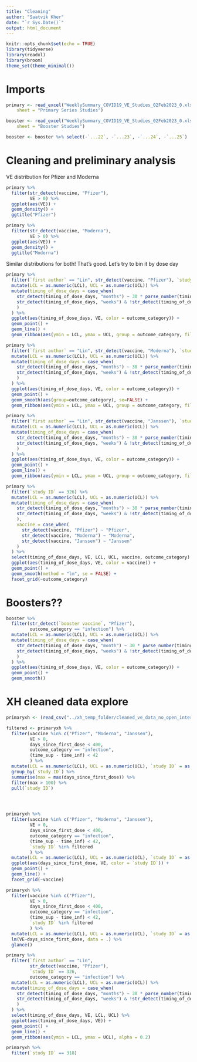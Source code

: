 ```yaml
---
title: "Cleaning"
author: "Saatvik Kher"
date: "`r Sys.Date()`"
output: html_document
---
```


```r
knitr::opts_chunk$set(echo = TRUE)
library(tidyverse)
library(readxl)
library(broom)
theme_set(theme_minimal())
```

# Imports

```r
primary <- read_excel("WeeklySummary_COVID19_VE_Studies_02Feb2023_0.xlsx", 
    sheet = "Primary Series Studies")

booster <- read_excel("WeeklySummary_COVID19_VE_Studies_02Feb2023_0.xlsx", 
    sheet = "Booster Studies")

booster <- booster %>% select(-`...22`, -`...23`, -`...24`, -`...25`)
```

# Cleaning and preliminary analysis

VE distribution for Pfizer and Moderna

```r
primary %>%
  filter(str_detect(vaccine, "Pfizer"),
         VE > 0) %>%
  ggplot(aes(VE)) +
  geom_density() +
  ggtitle("Pfizer")
```

```r
primary %>%
  filter(str_detect(vaccine, "Moderna"),
         VE > 0) %>%
  ggplot(aes(VE)) +
  geom_density() +
  ggtitle("Moderna")
```

Similar distributions for both! That's good. Let's try to bin it by dose day


```r
primary %>%
  filter(`first author` == "Lin", str_detect(vaccine, "Pfizer"), `study ID` == 326) %>%
  mutate(LCL = as.numeric(LCL), UCL = as.numeric(UCL)) %>%
  mutate(timing_of_dose_days = case_when(
    str_detect(timing_of_dose_days, "months") ~ 30 * parse_number(timing_of_dose_days),
    str_detect(timing_of_dose_days, "weeks") & !str_detect(timing_of_dose_days, "to") & !str_detect(timing_of_dose_days, "-") ~ 7*parse_number(timing_of_dose_days)
    )
  ) %>%
  ggplot(aes(timing_of_dose_days, VE, color = outcome_category)) +
  geom_point() +
  geom_line() +
  geom_ribbon(aes(ymin = LCL, ymax = UCL, group = outcome_category, fill=outcome_category), alpha = 0.2)
```

```r
primary %>%
  filter(`first author` == "Lin", str_detect(vaccine, "Moderna"), `study ID` == 326) %>%
  mutate(LCL = as.numeric(LCL), UCL = as.numeric(UCL)) %>%
  mutate(timing_of_dose_days = case_when(
    str_detect(timing_of_dose_days, "months") ~ 30 * parse_number(timing_of_dose_days),
    str_detect(timing_of_dose_days, "weeks") & !str_detect(timing_of_dose_days, "to") & !str_detect(timing_of_dose_days, "-") ~ 7*parse_number(timing_of_dose_days)
    )
  ) %>%
  ggplot(aes(timing_of_dose_days, VE, color = outcome_category)) +
  geom_point() +
  geom_smooth(aes(group=outcome_category), se=FALSE) +
  geom_ribbon(aes(ymin = LCL, ymax = UCL, group = outcome_category, fill=outcome_category), alpha = 0.2)
```

```r
primary %>%
  filter(`first author` == "Lin", str_detect(vaccine, "Janssen"), `study ID` == 326) %>%
  mutate(LCL = as.numeric(LCL), UCL = as.numeric(UCL)) %>%
  mutate(timing_of_dose_days = case_when(
    str_detect(timing_of_dose_days, "months") ~ 30 * parse_number(timing_of_dose_days),
    str_detect(timing_of_dose_days, "weeks") & !str_detect(timing_of_dose_days, "to") & !str_detect(timing_of_dose_days, "-") ~ 7*parse_number(timing_of_dose_days)
    )
  ) %>%
  ggplot(aes(timing_of_dose_days, VE, color = outcome_category)) +
  geom_point() +
  geom_line() +
  geom_ribbon(aes(ymin = LCL, ymax = UCL, group = outcome_category, fill=outcome_category), alpha = 0.2)
```



```r
primary %>%
  filter(`study ID` == 326) %>%
  mutate(LCL = as.numeric(LCL), UCL = as.numeric(UCL)) %>%
  mutate(timing_of_dose_days = case_when(
    str_detect(timing_of_dose_days, "months") ~ 30 * parse_number(timing_of_dose_days),
    str_detect(timing_of_dose_days, "weeks") & !str_detect(timing_of_dose_days, "to") & !str_detect(timing_of_dose_days, "-") ~ 7*parse_number(timing_of_dose_days)
    ),
    vaccine = case_when(
      str_detect(vaccine, "Pfizer") ~ "Pfizer",
      str_detect(vaccine, "Moderna") ~ "Moderna",
      str_detect(vaccine, "Janssen") ~ "Janssen"
    )
  ) %>%
  select(timing_of_dose_days, VE, LCL, UCL, vaccine, outcome_category) %>%
  ggplot(aes(timing_of_dose_days, VE, color = vaccine)) +
  geom_point() +
  geom_smooth(method = "lm", se = FALSE) +
  facet_grid(~outcome_category)
```




# Boosters?? 

```r
booster %>%
  filter(str_detect(`booster vaccine`, "Pfizer"), 
         outcome_category == "infection") %>%
  mutate(LCL = as.numeric(LCL), UCL = as.numeric(UCL)) %>%
  mutate(timing_of_dose_days = case_when(
    str_detect(timing_of_dose_days, "month") ~ 30 * parse_number(timing_of_dose_days),
    str_detect(timing_of_dose_days, "weeks") & !str_detect(timing_of_dose_days, "to") & !str_detect(timing_of_dose_days, "-") ~ 7*parse_number(timing_of_dose_days)
    )
  ) %>%
  ggplot(aes(timing_of_dose_days, VE, color = outcome_category)) +
  geom_point() +
  geom_smooth()
```














# XH cleaned data explore


```r
primaryxh <- (read_csv("../xh_temp_folder/cleaned_ve_data_no_open_interval.csv"))[-1]

filtered <- primaryxh %>%
  filter(vaccine %in% c("Pfizer", "Moderna", "Janssen"),
         VE > 0,
         days_since_first_dose < 400,
         outcome_category == "infection",
         (time_sup - time_inf) < 42
         ) %>%
  mutate(LCL = as.numeric(LCL), UCL = as.numeric(UCL), `study ID` = as.factor(`study ID`)) %>%
  group_by(`study ID`) %>%
  summarise(max = max(days_since_first_dose)) %>% 
  filter(max > 100) %>%
  pull(`study ID`)




primaryxh %>%
  filter(vaccine %in% c("Pfizer", "Moderna", "Janssen"),
         VE > 0,
         days_since_first_dose < 400,
         outcome_category == "infection",
         (time_sup - time_inf) < 42,
         `study ID` %in% filtered
         ) %>%
  mutate(LCL = as.numeric(LCL), UCL = as.numeric(UCL), `study ID` = as.factor(`study ID`)) %>%
  ggplot(aes(days_since_first_dose, VE, color = `study ID`)) +
  geom_point() +
  geom_line() +
  facet_grid(~vaccine)
```

```r
primaryxh %>%
  filter(vaccine %in% c("Pfizer"),
         VE > 0,
         days_since_first_dose < 400,
         outcome_category == "infection",
         (time_sup - time_inf) < 42,
         `study ID` %in% filtered
         ) %>%
  mutate(LCL = as.numeric(LCL), UCL = as.numeric(UCL), `study ID` = as.factor(`study ID`)) %>%
  lm(VE~days_since_first_dose, data = .) %>%
  glance()
```



```r
primary %>%
  filter(`first author` == "Lin", 
         str_detect(vaccine, "Pfizer"), 
         `study ID` == 326,
         outcome_category == "infection") %>%
  mutate(LCL = as.numeric(LCL), UCL = as.numeric(UCL)) %>%
  mutate(timing_of_dose_days = case_when(
    str_detect(timing_of_dose_days, "months") ~ 30 * parse_number(timing_of_dose_days),
    str_detect(timing_of_dose_days, "weeks") & !str_detect(timing_of_dose_days, "to") & !str_detect(timing_of_dose_days, "-") ~ 7*parse_number(timing_of_dose_days)
    )
  ) %>%
  select(timing_of_dose_days, VE, LCL, UCL) %>%
  ggplot(aes(timing_of_dose_days, VE)) +
  geom_point() +
  geom_line() +
  geom_ribbon(aes(ymin = LCL, ymax = UCL), alpha = 0.2)
```

```r
primaryxh %>%
  filter(`study ID` == 318)
```

